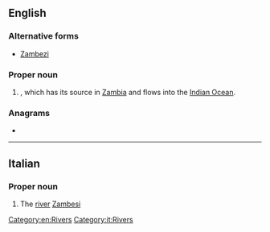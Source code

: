 ==English==
{{wikipedia}}

===Alternative forms===
* [[Zambezi]]

===Proper noun===
{{en-proper noun}}

# {{place|en|river|r/Southern Africa}}, which has its source in [[Zambia]] and flows into the [[Indian Ocean]].

===Anagrams===
* {{anagrams|en|a=abeimsz|Ziembas}}

[[Category:en:Rivers]]

----

==Italian==

===Proper noun===
{{wikipedia|lang=it}}
{{it-proper noun|m}}

# The [[river]] [[Zambesi]]

[[Category:it:Rivers]]
